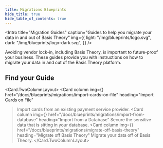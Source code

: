 ```yaml
---
title: Migrations Blueprints
hide_title: true
hide_table_of_contents: true
---
```



<Intro
  title="Migration Guides"
  caption="Guides to help you migrate your data in and out of Basis Theory"
  img={{
    light: "/img/blueprints/logo.svg",
    dark: "/img/blueprints/logo-dark.svg",
  }}
/>

Avoiding vendor lock-in, including Basis Theory, is important to future-proof your business. These guides provide you with instructions on how to migrate your data in and out of the Basis Theory platform.

## Find your Guide

<Card.TwoColumnLayout>
  <Card
    column
    img={<MigrationIcon />}
    href="/docs/blueprints/migrations/import-cards-on-file"
    heading="Import Cards on File"
  >Import cards from an existing payment service provider.</Card>
  <Card
    column
    img={<MigrationIcon />}
    href="/docs/blueprints/migrations/import-from-database"
    heading="Import from a Database"
  >Secure the sensitive data that is sitting in your database.</Card>
  <Card
    column
    img={<MigrationIcon />}
    href="/docs/blueprints/migrations/migrate-off-basis-theory"
    heading="Migrate off Basis Theory"
  >Migrate your data off of Basis Theory.</Card>
</Card.TwoColumnLayout>
